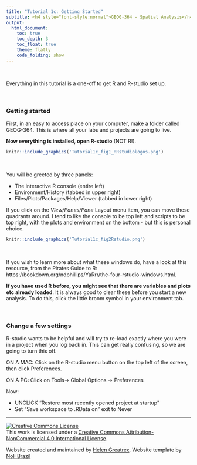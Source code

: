 ```yaml
---
title: "Tutorial 1c: Getting Started"
subtitle: <h4 style="font-style:normal">GEOG-364 - Spatial Analysis</h4>
output: 
  html_document:
    toc: true
    toc_depth: 3
    toc_float: true
    theme: flatly
    code_folding: show
---
```


<style>
p.comment {
background-color: #DBDBDB;
padding: 10px;
border: 1px solid black;
margin-left: 25px;
border-radius: 5px;
font-style: normal;
}


</style>

<style type="text/css">
#TOC {
  font-size: 13px;
  font-family: Arial;
}
</style>


\

Everything in this tutorial is a one-off to get R and R-studio set up.

<br>

<div style="margin-bottom:25px;">
</div> 
### Getting started

First, in an easy to access place on your computer, make a folder called GEOG-364.  This is where all your labs and projects are going to live.

**Now everything is installed, open R-studio** (NOT R!).  

```r
knitr::include_graphics('Tutorial1c_fig1_RRstudiologos.png')
```

<br>

You will be greeted by three panels:

 - The interactive R console (entire left)
 - Environment/History (tabbed in upper right)
 - Files/Plots/Packages/Help/Viewer (tabbed in lower right)

If you click on the *View/Panes/Pane* Layout menu item, you can move these quadrants around.  I tend to like the console to be top left and scripts to be top right, with the plots and environment on the bottom - but this is  personal choice. 

```r
knitr::include_graphics('Tutorial1c_fig2Rstudio.png')
```

<br> 

If you wish to learn more about what these windows do, have a look at this resource, from the Pirates Guide to R: https://bookdown.org/ndphillips/YaRrr/the-four-rstudio-windows.html.  

**If you have used R before, you might see that there are variables and plots etc already loaded**.  It is always good to clear these before you start a new analysis.  To do this, click the little broom symbol in your environment tab.

<br>

<div style="margin-bottom:25px;">
</div> 
### Change a few settings

R-studio wants to be helpful and will try to re-load exactly where you were in a project when you log back in.  This can get really confusing, so we are going to turn this off.

ON A MAC: Click on the R-studio menu button on the top left of the screen, then click Preferences. 

ON A PC: Click on Tools-> Global Options -> Preferences

Now:

 - UNCLICK "Restore most recently opened project at startup"
 - Set "Save workspace to .RData on" exit to Never

***

<a rel="license" href="http://creativecommons.org/licenses/by-nc/4.0/"><img alt="Creative Commons License" style="border-width:0" src="https://i.creativecommons.org/l/by-nc/4.0/88x31.png" /></a><br />This work is licensed under a <a rel="license" href="http://creativecommons.org/licenses/by-nc/4.0/">Creative Commons Attribution-NonCommercial 4.0 International License</a>.


Website created and maintained by [Helen Greatrex](https://www.geog.psu.edu/directory/helen-greatrex). Website template by [Noli Brazil](https://nbrazil.faculty.ucdavis.edu/)